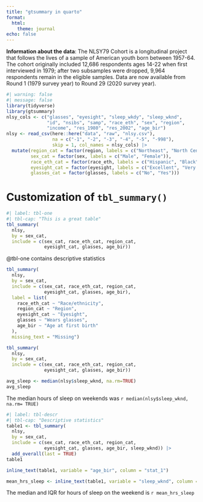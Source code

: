 ```yaml
---
title: "gtsummary in quarto"
format: 
  html:
    theme: journal
echo: false
---
```

**Information about the data**: The NLSY79 Cohort is a longitudinal project that follows the lives of a sample of American youth born between 1957-64. The cohort originally included 12,686 respondents ages 14-22 when first interviewed in 1979; after two subsamples were dropped, 9,964 respondents remain in the eligible samples. Data are now available from Round 1 (1979 survey year) to Round 29 (2020 survey year).

```r
#| warning: false
#| message: false
library(tidyverse)
library(gtsummary)
nlsy_cols <- c("glasses", "eyesight", "sleep_wkdy", "sleep_wknd", 
               "id", "nsibs", "samp", "race_eth", "sex", "region", 
               "income", "res_1980", "res_2002", "age_bir")
nlsy <- read_csv(here::here("data", "raw", "nlsy.csv"), 
                 na = c("-1", "-2", "-3", "-4", "-5", "-998"),
                 skip = 1, col_names = nlsy_cols) |> 
  mutate(region_cat = factor(region, labels = c("Northeast", "North Central", "South", "West")),
         sex_cat = factor(sex, labels = c("Male", "Female")),
         race_eth_cat = factor(race_eth, labels = c("Hispanic", "Black", "Non-Black, Non-Hispanic")),
         eyesight_cat = factor(eyesight, labels = c("Excellent", "Very good", "Good", "Fair", "Poor")),
         glasses_cat = factor(glasses, labels = c("No", "Yes"))) 
```

# Customization of `tbl_summary()`

```r
#| label: tbl-one
#| tbl-cap: "This is a great table"
tbl_summary(
  nlsy,
  by = sex_cat,
  include = c(sex_cat, race_eth_cat, region_cat,
              eyesight_cat, glasses, age_bir))
```
@tbl-one contains descriptive statistics
```r
tbl_summary(
  nlsy,
  by = sex_cat,
  include = c(sex_cat, race_eth_cat, region_cat,
              eyesight_cat, glasses, age_bir),
  label = list(
    race_eth_cat ~ "Race/ethnicity",
    region_cat ~ "Region",
    eyesight_cat ~ "Eyesight",
    glasses ~ "Wears glasses",
    age_bir ~ "Age at first birth"
  ),
  missing_text = "Missing")
```

```r
tbl_summary(
  nlsy,
  by = sex_cat,
  include = c(sex_cat, race_eth_cat, region_cat,
              eyesight_cat, glasses, age_bir))
```

```r
avg_sleep <- median(nlsy$sleep_wknd, na.rm=TRUE)
avg_sleep
```
The median hours of sleep on weekends was `r median(nlsy$sleep_wknd, na.rm= TRUE)`

```r
#| label: tbl-descr
#| tbl-cap: "Descriptive statistics"
table1 <- tbl_summary(
  nlsy,
  by = sex_cat,
  include = c(sex_cat, race_eth_cat, region_cat,
              eyesight_cat, glasses, age_bir, sleep_wknd)) |> 
  add_overall(last = TRUE)
table1
```

```r
inline_text(table1, variable = "age_bir", column = "stat_1")
```
```r
mean_hrs_sleep <- inline_text(table1, variable = "sleep_wknd", column = "stat_0")
```

The median and IQR for hours of sleep on the weekend is `r mean_hrs_sleep`
